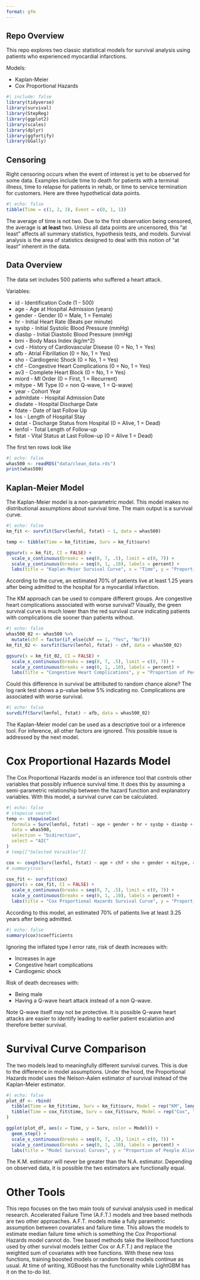 ```yaml
---
format: gfm
---
```


## Repo Overview

This repo explores two classic statistical models for survival analysis using patients who experienced myocardial infarctions.

Models:

-   Kaplan-Meier
-   Cox Proportional Hazards

```r
#| include: false
library(tidyverse)
library(survival)
library(StepReg)
library(ggplot2)
library(scales)
library(dplyr)
library(ggfortify)
library(GGally)
```

## Censoring

Right censoring occurs when the event of interest is yet to be observed for some data. Examples include time to death for patients with a terminal illness, time to relapse for patients in rehab, or time to service termination for customers. Here are three hypothetical data points.

```r
#| echo: false
tibble(Time = c(1, 2, 3), Event = c(0, 1, 1))
```

The average of time is not two. Due to the first observation being censored, the average is **at least** two. Unless all data points are uncensored, this "at least" affects all summary statistics, hypothesis tests, and models. Survival analysis is the area of statistics designed to deal with this notion of "at least" inherent in the data.

## Data Overview

The data set includes 500 patients who suffered a heart attack.

Variables:

-   id - Identification Code (1 - 500)
-   age - Age at Hospital Admission (years)
-   gender - Gender (0 = Male, 1 = Female)
-   hr - Initial Heart Rate (Beats per minute)
-   sysbp - Initial Systolic Blood Pressure (mmHg)
-   diasbp - Initial Diastolic Blood Pressure (mmHg)
-   bmi - Body Mass Index (kg/m\^2)
-   cvd - History of Cardiovascular Disease (0 = No, 1 = Yes)
-   afb - Atrial Fibrillation (0 = No, 1 = Yes)
-   sho - Cardiogenic Shock (0 = No, 1 = Yes)
-   chf - Congestive Heart Complications (0 = No, 1 = Yes)
-   av3 - Complete Heart Block (0 = No, 1 = Yes)
-   miord - MI Order (0 = First, 1 = Recurrent)
-   mitype - MI Type (0 = non Q-wave, 1 = Q-wave)
-   year - Cohort Year
-   admitdate - Hospital Admission Date
-   disdate - Hospital Discharge Date
-   fdate - Date of last Follow Up
-   los - Length of Hospital Stay
-   dstat - Discharge Status from Hospital (0 = Alive, 1 = Dead)
-   lenfol - Total Length of Follow-up
-   fstat - Vital Status at Last Follow-up (0 = Alive 1 = Dead)

The first ten rows look like

```r
#| echo: false
whas500 <- readRDS("data/clean_data.rds")
print(whas500)
```

## Kaplan-Meier Model

The Kaplan-Meier model is a non-parametric model. This model makes no distributional assumptions about survival time. The main output is a survival curve.

```r
#| echo: false
km_fit <- survfit(Surv(lenfol, fstat) ~ 1, data = whas500)

temp <- tibble(Time = km_fit$time, Surv = km_fit$surv)

ggsurv(s = km_fit, CI = FALSE) +
  scale_x_continuous(breaks = seq(0, 7, .5), limit = c(0, 7)) +
  scale_y_continuous(breaks = seq(0, 1, .10), labels = percent) +
  labs(title = "Kaplan-Meier Survival Curve", x = "Time", y = "Proportion of People Alive")
```

According to the curve, an estimated 70% of patients live at least 1.25 years after being admitted to the hospital for a myocardial infarction.

The KM approach can be used to compare different groups. Are congestive heart complications associated with worse survival? Visually, the green survival curve is much lower than the red survival curve indicating patients with complications die sooner than patients without.

```r
#| echo: false
whas500_02 <- whas500 %>%
  mutate(chf = factor(if_else(chf == 1, "Yes", "No")))
km_fit_02 <- survfit(Surv(lenfol, fstat) ~ chf, data = whas500_02)

ggsurv(s = km_fit_02, CI = FALSE) +
  scale_x_continuous(breaks = seq(0, 7, .5), limit = c(0, 7)) +
  scale_y_continuous(breaks = seq(0, 1, .10), labels = percent) +
  labs(title = "Congestive Heart Complications", y = "Proportion of People Alive")
```

Could this difference in survival be attributed to random chance alone? The log rank test shows a p-value below 5% indicating no. Complications are associated with worse survival.

```r
#| echo: false
survdiff(Surv(lenfol, fstat) ~ afb, data = whas500_02)
```


The Kaplan-Meier model can be used as a descriptive tool or a inference tool. For inference, all other factors are ignored. This possible issue is addressed by the next model.

# Cox Proportional Hazards Model

The Cox Proportional Hazards model is an inference tool that controls other variables that possibly influence survival time. It does this by assuming a semi-parametric relationship between the hazard function and explanatory variables. With this model, a survival curve can be calculated. 

```r
#| echo: false
# stepwise search
temp <- stepwiseCox(
  formula = Surv(lenfol, fstat) ~ age + gender + hr + sysbp + diasbp + bmi + cvd + afb + sho + chf + av3 + miord + mitype,
  data = whas500,
  selection = "bidirection",
  select = "AIC"
)
# temp[["Selected Varaibles"]]

cox <- coxph(Surv(lenfol, fstat) ~ age + chf + sho + gender + mitype, data = whas500)
# summary(cox)

cox_fit <- survfit(cox)
ggsurv(s = cox_fit, CI = FALSE) +
  scale_x_continuous(breaks = seq(0, 7, .5), limit = c(0, 7)) +
  scale_y_continuous(breaks = seq(0, 1, .10), labels = percent) +
  labs(title = "Cox Proportional Hazards Survival Curve", y = "Proportion of People Alive")
```
According to this model, an estimated 70% of patients live at least 3.25 years after being admitted.



```r
#| echo: false
summary(cox)$coefficients
```

Ignoring the inflated type I error rate, risk of death increases with:

* Increases in age
* Congestive heart complications
* Cardiogenic shock

Risk of death decreases with:

* Being male
* Having a Q-wave heart attack instead of a non Q-wave.

Note Q-wave itself may not be protective. It is possible Q-wave heart attacks are easier to identify leading to earlier patient escalation and therefore better survival.

# Survival Curve Comparison

The two models lead to meaningfully different survival curves. This is due to the difference in model assumptions. Under the hood, the Proportional Hazards model uses the Nelson-Aalen estimator of survival instead of the Kaplan-Meier estimator.

```r
#| echo: false
plot_df <- rbind(
  tibble(Time = km_fit$time, Surv = km_fit$surv, Model = rep("KM", length(km_fit$time))),
  tibble(Time = cox_fit$time, Surv = cox_fit$surv, Model = rep("Cox", length(cox_fit$time)))
)

ggplot(plot_df, aes(x = Time, y = Surv, color = Model)) +
  geom_step() +
  scale_x_continuous(breaks = seq(0, 7, .5), limit = c(0, 7)) +
  scale_y_continuous(breaks = seq(0, 1, .10), labels = percent) +
  labs(title = "Model Survival Curves", y = "Proportion of People Alive")
```

The K.M. estimator will never be greater than the N.A. estimator. Depending on observed data, it is possible the two estimators are functionally equal.

# Other Tools

This repo focuses on the two main tools of survival analysis used in medical research. Accelerated Failure Time (A.F.T.) models and tree based methods are two other approaches. A.F.T. models make a fully parametric assumption between covariates and failure time. This allows the models to estimate median failure time which is something the Cox Proportional Hazards model cannot do. Tree based methods take the likelihood functions used by other survival models (either Cox or A.F.T.) and replace the weighted sum of covariates with tree functions. With these new loss functions, training boosted models or random forest models continue as usual. At time of writing, XGBoost has the functionality while LightGBM has it on the to-do list.
